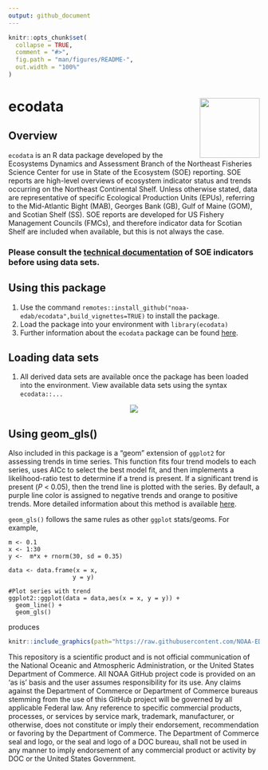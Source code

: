 ```yaml
---
output: github_document
---
```


<!-- README.md is generated from README.Rmd. Please edit that file -->

```r
knitr::opts_chunk$set(
  collapse = TRUE,
  comment = "#>",
  fig.path = "man/figures/README-",
  out.width = "100%"
)
```
# ecodata <img src="https://github.com/NOAA-EDAB/ecodata/blob/master/ecodata_logo.png" align="right" width="120" /> 

<!-- badges: start -->
<!-- badges: end -->

## Overview

`ecodata` is an R data package developed by the Ecosystems Dynamics and Assessment Branch of the Northeast Fisheries Science Center
for use in State of the Ecosystem (SOE) reporting. SOE reports are high-level overviews of ecosystem indicator status and trends occurring
on the Northeast Continental Shelf. Unless otherwise stated, data are representative of specific Ecological Production Units (EPUs), referring to 
the Mid-Atlantic Bight (MAB), Georges Bank (GB), Gulf of Maine (GOM), and Scotian Shelf (SS). SOE reports are developed for US Fishery
Management Councils (FMCs), and therefore indicator data for Scotian Shelf are included when available, but this is not always the case. 

### Please consult the [technical documentation](https://noaa-edab.github.io/tech-doc/) of SOE indicators before using data sets.

## Using this package

1.  Use the command `remotes::install_github("noaa-edab/ecodata",build_vignettes=TRUE)` to install the package.
2.  Load the package into your environment with `library(ecodata)`
3. Further information about the `ecodata` package can be found [here](https://noaa-edab.github.io/ecodata/).

## Loading data sets

1.  All derived data sets are available once the package has been loaded into the environment. View available data sets using the syntax `ecodata::...`

<p align="center" width="645"> 
<img src="https://raw.githubusercontent.com/NOAA-EDAB/ecodata/master/ecodataHelp.gif">
</p>

## Using geom_gls()

Also included in this package is a "geom" extension of `ggplot2` for assessing trends in time series. This function fits four trend models to each 
series, uses AICc to select the best model fit, and then implements a likelihood-ratio test to determine if a trend is present. If a significant
trend is present (*P* < 0.05), then the trend line is plotted with the series. By default, a purple line color is assigned to negative trends and orange to positive trends. More detailed information about this method is available
[here](https://noaa-edab.github.io/tech-doc/trend-analysis.html). 

`geom_gls()` follows the same rules as other `ggplot` stats/geoms. For example,

```
m <- 0.1
x <- 1:30
y <-  m*x + rnorm(30, sd = 0.35)

data <- data.frame(x = x,
                  y = y)

#Plot series with trend 
ggplot2::ggplot(data = data,aes(x = x, y = y)) +
  geom_line() +
  geom_gls()
```

produces 

```r
knitr::include_graphics(path="https://raw.githubusercontent.com/NOAA-EDAB/ecodata/master/docs/images/geom_gls.png")
```

This repository is a scientific product and is not official communication of the National Oceanic and Atmospheric Administration, or the United States Department of Commerce. All NOAA GitHub project code is provided on an ‘as is’ basis and the user assumes responsibility for its use. Any claims against the Department of Commerce or Department of Commerce bureaus stemming from the use of this GitHub project will be governed by all applicable Federal law. Any reference to specific commercial products, processes, or services by service mark, trademark, manufacturer, or otherwise, does not constitute or imply their endorsement, recommendation or favoring by the Department of Commerce. The Department of Commerce seal and logo, or the seal and logo of a DOC bureau, shall not be used in any manner to imply endorsement of any commercial product or activity by DOC or the United States Government.
